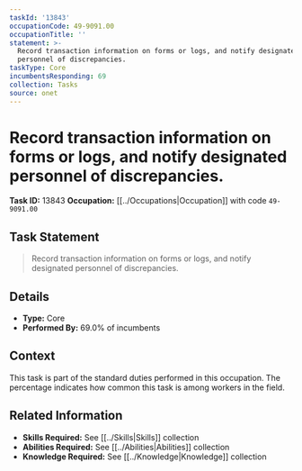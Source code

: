 ```yaml
---
taskId: '13843'
occupationCode: 49-9091.00
occupationTitle: ''
statement: >-
  Record transaction information on forms or logs, and notify designated
  personnel of discrepancies.
taskType: Core
incumbentsResponding: 69
collection: Tasks
source: onet
---
```

# Record transaction information on forms or logs, and notify designated personnel of discrepancies.

**Task ID:** 13843
**Occupation:** [[../Occupations|Occupation]] with code `49-9091.00`

## Task Statement

> Record transaction information on forms or logs, and notify designated personnel of discrepancies.

## Details

- **Type:** Core
- **Performed By:** 69.0% of incumbents

## Context

This task is part of the standard duties performed in this occupation. The percentage indicates how common this task is among workers in the field.

## Related Information

- **Skills Required:** See [[../Skills|Skills]] collection
- **Abilities Required:** See [[../Abilities|Abilities]] collection
- **Knowledge Required:** See [[../Knowledge|Knowledge]] collection
